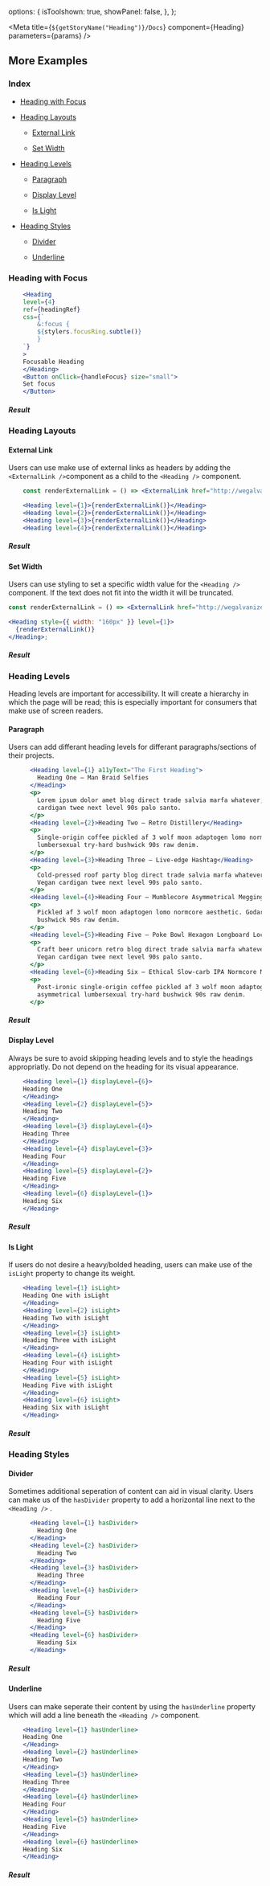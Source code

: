 
  options: {
    isToolshown: true,
    showPanel: false,
  },
};

<Meta title={`${getStoryName("Heading")}/Docs`} component={Heading} parameters={params} />

<Description markdown={Readme} />

## More Examples

### Index

- <a href="#heading-with-focus">Heading with Focus</a>

- <a href="#heading-layouts">Heading Layouts</a>

  - <a href="#external-link">External Link</a>

  - <a href="#set-width">Set Width</a>

- <a href="#heading-levels">Heading Levels</a>

  - <a href="#paragraph">Paragraph</a>

  - <a href="#display-level">Display Level</a>

  - <a href="#is-light">Is Light</a>

- <a href="#heading-styles">Heading Styles</a>

  - <a href="#divider">Divider</a>

  - <a href="#underline">Underline</a>

### Heading with Focus

```jsx
    <Heading
    level={4}
    ref={headingRef}
    css={`
        &:focus {
        ${stylers.focusRing.subtle()}
        }
    `}
    >
    Focusable Heading
    </Heading>
    <Button onClick={handleFocus} size="small">
    Set focus
    </Button>
```

##### Result

<p>
  <HeadingFocus />
</p>

### Heading Layouts

#### External Link

Users can use make use of external links as headers by adding the `<ExternalLink />`component as a child to the `<Heading />` component.

```jsx
    const renderExternalLink = () => <ExternalLink href="http://wegalvanize.com">External Link Text</ExternalLink>;

    <Heading level={1}>{renderExternalLink()}</Heading>
    <Heading level={2}>{renderExternalLink()}</Heading>
    <Heading level={3}>{renderExternalLink()}</Heading>
    <Heading level={4}>{renderExternalLink()}</Heading>
```

##### Result

<p>
  <ExternalLinkExample />
</p>

#### Set Width

Users can use styling to set a specific width value for the `<Heading />` component. If the text does not fit into the width it will be truncated.

```jsx
const renderExternalLink = () => <ExternalLink href="http://wegalvanize.com">External Link Text</ExternalLink>;

<Heading style={{ width: "160px" }} level={1}>
  {renderExternalLink()}
</Heading>;
```

##### Result

<p>
  <SetWidthExample />
</p>

### Heading Levels

Heading levels are important for accessibility. It will create a hierarchy in which the page will be read; this is especially important for consumers that make use of screen readers.

#### Paragraph

Users can add differant heading levels for differant paragraphs/sections of their projects.

```jsx
      <Heading level={1} a11yText="The First Heading">
        Heading One – Man Braid Selfies
      </Heading>
      <p>
        Lorem ipsum dolor amet blog direct trade salvia marfa whatever, selvage ennui portland man bun hexagon yr. Vegan
        cardigan twee next level 90s palo santo.
      </p>
      <Heading level={2}>Heading Two – Retro Distillery</Heading>
      <p>
        Single-origin coffee pickled af 3 wolf moon adaptogen lomo normcore aesthetic. Godard seitan asymmetrical
        lumbersexual try-hard bushwick 90s raw denim.
      </p>
      <Heading level={3}>Heading Three – Live-edge Hashtag</Heading>
      <p>
        Cold-pressed roof party blog direct trade salvia marfa whatever, selvage ennui portland man bun hexagon yr.
        Vegan cardigan twee next level 90s palo santo.
      </p>
      <Heading level={4}>Heading Four – Mumblecore Asymmetrical Meggings</Heading>
      <p>
        Pickled af 3 wolf moon adaptogen lomo normcore aesthetic. Godard seitan asymmetrical lumbersexual try-hard
        bushwick 90s raw denim.
      </p>
      <Heading level={5}>Heading Five – Poke Bowl Hexagon Longboard Locavore</Heading>
      <p>
        Craft beer unicorn retro blog direct trade salvia marfa whatever, selvage ennui portland man bun hexagon yr.
        Vegan cardigan twee next level 90s palo santo.
      </p>
      <Heading level={6}>Heading Six – Ethical Slow-carb IPA Normcore Man Bun Prism</Heading>
      <p>
        Post-ironic single-origin coffee pickled af 3 wolf moon adaptogen lomo normcore aesthetic. Godard seitan
        asymmetrical lumbersexual try-hard bushwick 90s raw denim.
      </p>
```

##### Result

<p>
  <ParagraphExample />
</p>

#### Display Level

Always be sure to avoid skipping heading levels and to style the headings appropriatly. Do not depend on the heading for its visual appearance.

```jsx
    <Heading level={1} displayLevel={6}>
    Heading One
    </Heading>
    <Heading level={2} displayLevel={5}>
    Heading Two
    </Heading>
    <Heading level={3} displayLevel={4}>
    Heading Three
    </Heading>
    <Heading level={4} displayLevel={3}>
    Heading Four
    </Heading>
    <Heading level={5} displayLevel={2}>
    Heading Five
    </Heading>
    <Heading level={6} displayLevel={1}>
    Heading Six
    </Heading>
```

##### Result

<p>
  <DisplayLevelExample />
</p>

#### Is Light

If users do not desire a heavy/bolded heading, users can make use of the `isLight` property to change its weight.

```jsx
    <Heading level={1} isLight>
    Heading One with isLight
    </Heading>
    <Heading level={2} isLight>
    Heading Two with isLight
    </Heading>
    <Heading level={3} isLight>
    Heading Three with isLight
    </Heading>
    <Heading level={4} isLight>
    Heading Four with isLight
    </Heading>
    <Heading level={5} isLight>
    Heading Five with isLight
    </Heading>
    <Heading level={6} isLight>
    Heading Six with isLight
    </Heading>
```

##### Result

<p>
  <IsLightExample />
</p>

### Heading Styles

#### Divider

Sometimes additional seperation of content can aid in visual clarity. Users can make us of the `hasDivider` property to add a horizontal line next to the `<Heading />` .

```jsx
      <Heading level={1} hasDivider>
        Heading One
      </Heading>
      <Heading level={2} hasDivider>
        Heading Two
      </Heading>
      <Heading level={3} hasDivider>
        Heading Three
      </Heading>
      <Heading level={4} hasDivider>
        Heading Four
      </Heading>
      <Heading level={5} hasDivider>
        Heading Five
      </Heading>
      <Heading level={6} hasDivider>
        Heading Six
      </Heading>
```

##### Result

<p>
  <DividerExample />
</p>

#### Underline

Users can make seperate their content by using the `hasUnderline` property which will add a line beneath the `<Heading />` component.

```jsx
    <Heading level={1} hasUnderline>
    Heading One
    </Heading>
    <Heading level={2} hasUnderline>
    Heading Two
    </Heading>
    <Heading level={3} hasUnderline>
    Heading Three
    </Heading>
    <Heading level={4} hasUnderline>
    Heading Four
    </Heading>
    <Heading level={5} hasUnderline>
    Heading Five
    </Heading>
    <Heading level={6} hasUnderline>
    Heading Six
    </Heading>
```

##### Result

<p>
  <UnderlineExample />
</p>
